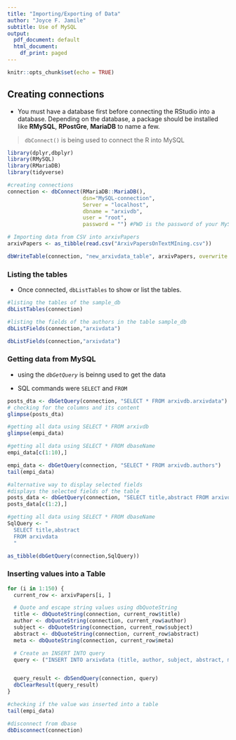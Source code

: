 ```yaml
---
title: "Importing/Exporting of Data"
author: "Joyce F. Jamile"
subtitle: Use of MySQL
output:
  pdf_document: default
  html_document:
    df_print: paged
---
```


```r
knitr::opts_chunk$set(echo = TRUE)
```

## Creating connections

+ You must have a database first before connecting the RStudio into a database. Depending on the database, a package should be installed like **RMySQL**, **RPostGre**, **MariaDB** to name a few.

> `dbConnect()` is being used to connect the R into MySQL

```r
library(dplyr,dbplyr)
library(RMySQL)
library(RMariaDB)
library(tidyverse)
```

```r

#creating connections
connection <- dbConnect(RMariaDB::MariaDB(), 
                        dsn="MySQL-connection",
                        Server = "localhost",
                        dbname = "arxivdb", 
                        user = "root", 
                        password = "") #PWD is the password of your MySQL
```

```r
# Importing data from CSV into arxivPapers
arxivPapers <- as_tibble(read.csv("ArxivPapersOnTextMIning.csv"))

dbWriteTable(connection, "new_arxivdata_table", arxivPapers, overwrite = TRUE)

```


### Listing the tables

+ Once connected, `dbListTables` to show or list the tables.



```r
#listing the tables of the sample_db 
dbListTables(connection)
```


```r
#listing the fields of the authors in the table sample_db
dbListFields(connection,"arxivdata")
```


```r
dbListFields(connection,"arxivdata")
```


### Getting data from MySQL

+ using the *`dbGetQuery`* is beinng used to get the data

+ SQL commands were `SELECT` and `FROM`


```r
posts_dta <- dbGetQuery(connection, "SELECT * FROM arxivdb.arxivdata")
# checking for the columns and its content
glimpse(posts_dta)
```

```r
#getting all data using SELECT * FROM arxivdb
glimpse(empi_data)
```


```r
#getting all data using SELECT * FROM dbaseName
empi_data[c(1:10),]
```

```r
empi_data <- dbGetQuery(connection, "SELECT * FROM arxivdb.authors")
tail(empi_data)
```

```r
#alternative way to display selected fields
#displays the selected fields of the table
posts_data <- dbGetQuery(connection, "SELECT title,abstract FROM arxivdb.arxivdata")
posts_data[c(1:2),]
```

```r
#getting all data using SELECT * FROM dbaseName
SqlQuery <- "
  SELECT title,abstract
  FROM arxivdata
  "

as_tibble(dbGetQuery(connection,SqlQuery))
```

### Inserting values into a Table

```r
for (i in 1:150) {
  current_row <- arxivPapers[i, ]

  # Quote and escape string values using dbQuoteString
  title <- dbQuoteString(connection, current_row$title)
  author <- dbQuoteString(connection, current_row$author)
  subject <- dbQuoteString(connection, current_row$subject)
  abstract <- dbQuoteString(connection, current_row$abstract)
  meta <- dbQuoteString(connection, current_row$meta)

  # Create an INSERT INTO query
  query <- ("INSERT INTO arxivdata (title, author, subject, abstract, meta) VALUES ({title}, {author}, {subject}, {abstract}, {meta})")


  query_result <- dbSendQuery(connection, query)
  dbClearResult(query_result)
}

```


```r
#checking if the value was inserted into a table
tail(empi_data)
```
```r
#disconnect from dbase
dbDisconnect(connection)
```